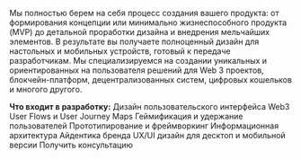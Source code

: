 
Мы полностью берем на себя процесс создания вашего продукта: от формирования концепции или минимально жизнеспособного продукта (MVP) до детальной проработки дизайна и внедрения мельчайших элементов. В результате вы получаете полноценный дизайн для настольных и мобильных устройств, готовый к передаче разработчикам. Мы специализируемся на создании уникальных и ориентированных на пользователя решений для Web 3 проектов, блокчейн-платформ, децентрализованных систем, цифровых кошельков и многого другого.

<Spacer y="xl" />
<strong>Что входит в разработку:</strong>
<Spacer y="sm" />
Дизайн пользовательского интерфейса Web3
<Spacer y="sm" />
User Flows и User Journey Maps
<Spacer y="sm" />
Геймификация и удержание пользователей
<Spacer y="sm" />
Прототипирование и фреймворкинг
<Spacer y="sm" />
Информационная архитектура
<Spacer y="sm" />
Айдентика бренда
<Spacer y="sm" />
UX/UI дизайн для десктоп и мобильной версии
<Spacer y="xl" />
<ContactButton variant="default">Получить консультацию</ContactButton>
